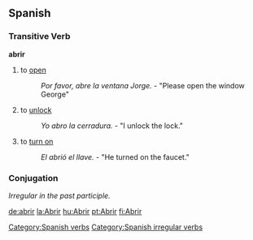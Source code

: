 == Spanish == 
=== Transitive Verb === 
[[Category:Spanish verbs]]
'''abrir'''
# to [[open]]
#: ''Por favor, abre la ventana Jorge.'' - "Please open the window George"
# to [[unlock]]
#: ''Yo abro la cerradura.'' - "I unlock the lock."
# to [[turn on]]
#: ''El abrió el llave.'' - "He turned on the faucet."
=== Conjugation ===
[[Category:Spanish irregular verbs]]
''Irregular in the past participle.''

{{template:Es:-ir(abrir)|abr|abierto}}

[[de:abrir]]
[[la:Abrir]]
[[hu:Abrir]]
[[pt:Abrir]]
[[fi:Abrir]]